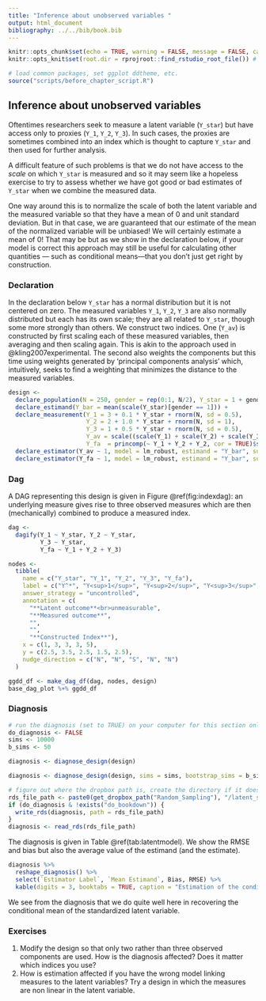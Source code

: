```yaml
---
title: "Inference about unobserved variables "
output: html_document
bibliography: ../../bib/book.bib 
---
```


<!-- note do_bookdown is set in index.rmd, so we know if you're running just this .Rmd or compiling the book-->
```r
knitr::opts_chunk$set(echo = TRUE, warning = FALSE, message = FALSE, cache = FALSE)
knitr::opts_knit$set(root.dir = rprojroot::find_rstudio_root_file()) # files are all relative to RStudio project home
```

```r
# load common packages, set ggplot ddtheme, etc.
source("scripts/before_chapter_script.R")
```

<!-- start post here, do not edit above -->

## Inference about unobserved variables 

Oftentimes researchers seek to measure a latent variable (`Y_star`) but have access only to proxies  (`Y_1`, `Y_2`, `Y_3`). In such cases, the proxies are sometimes combined into an index which is thought to capture `Y_star` and then used for further analysis.

A difficult feature of such problems is that we do not have access to the *scale* on which `Y_star` is measured and so it may seem like a hopeless exercise to try to assess whether we have got good or bad estimates of `Y_star` when we combine the measured data. 

One way around this is to normalize the scale of both the latent variable and the measured variable so that they have a mean of 0 and unit standard deviation. But in that case, we are guaranteed that our estimate of the mean of the normalized variable will be unbiased! We will certainly estimate a mean of 0! That may be but as we show in the declaration below, if your model is correct this approach may still be useful for calculating other quantities --- such as conditional means---that you don't just get right by construction.  

### Declaration

In the declaration below `Y_star` has a normal distribution but it is not centered on zero. The measured variables `Y_1`, `Y_2`, `Y_3` are also normally distributed but each has its own scale; they are all related to `Y_star`, though some more strongly than others. We construct two indices. One (`Y_av`) is constructed by first scaling each of these measured variables, then averaging and then scaling again. This is akin to the approach used in @kling2007experimental. The second also weights the components but this time using weights generated by 'principal components analysis' which, intuitively, seeks to find a weighting that minimizes the distance to the measured variables. 

```r

design <-
  declare_population(N = 250, gender = rep(0:1, N/2), Y_star = 1 + gender + 2* rnorm(N)) +
  declare_estimand(Y_bar = mean(scale(Y_star)[gender == 1])) + 
  declare_measurement(Y_1 = 3 + 0.1 * Y_star + rnorm(N, sd = 0.5),
                      Y_2 = 2 + 1.0 * Y_star + rnorm(N, sd = 1),
                      Y_3 = 1 + 0.5 * Y_star + rnorm(N, sd = 0.5),
                      Y_av = scale((scale(Y_1) + scale(Y_2) + scale(Y_3))),
                      Y_fa  = princomp(~ Y_1 + Y_2 + Y_2, cor = TRUE)$scores[,1]) + 
  declare_estimator(Y_av ~ 1, model = lm_robust, estimand = "Y_bar", subset = gender ==1, label = "Average") +
  declare_estimator(Y_fa ~ 1, model = lm_robust, estimand = "Y_bar", subset = gender ==1, label = "principal components")

```

### Dag

A DAG representing this design is given in Figure \@ref(fig:indexdag): an underlying measure gives rise to three observed measures which are then (mechanically) combined to produce a measured index.

```r

dag <-
  dagify(Y_1 ~ Y_star, Y_2 ~ Y_star, 
         Y_3 ~ Y_star, 
         Y_fa ~ Y_1 + Y_2 + Y_3)

nodes <-
  tibble(
    name = c("Y_star", "Y_1", "Y_2", "Y_3", "Y_fa"),
    label = c("Y^*", "Y<sup>1</sup>", "Y<sup>2</sup>", "Y<sup>3</sup>", "I"),
    answer_strategy = "uncontrolled",
    annotation = c(
      "**Latent outcome**<br>unmeasurable",
      "**Measured outcome**",
      "",
      "",
      "**Constructed Index**"),
    x = c(1, 3, 3, 3, 5),
    y = c(2.5, 3.5, 2.5, 1.5, 2.5),
    nudge_direction = c("N", "N", "S", "N", "N")
  )

ggdd_df <- make_dag_df(dag, nodes, design)
base_dag_plot %+% ggdd_df
```

### Diagnosis

<!-- `r flagit()` -->
<!-- Perhaps a good psychometric example would be worthwhile to explore here? Or an education example? -->


<!-- make sure to rename the section title below -->

```r
# run the diagnosis (set to TRUE) on your computer for this section only before pushing to Github. no diagnosis will ever take place on github.
do_diagnosis <- FALSE
sims <- 10000
b_sims <- 50
```


```r
diagnosis <- diagnose_design(design) 
```


```r
diagnosis <- diagnose_design(design, sims = sims, bootstrap_sims = b_sims) 
```

```r
# figure out where the dropbox path is, create the directory if it doesn't exist, and name the RDS file
rds_file_path <- paste0(get_dropbox_path("Random_Sampling"), "/latent_sims.RDS")
if (do_diagnosis & !exists("do_bookdown")) {
  write_rds(diagnosis, path = rds_file_path)
}
diagnosis <- read_rds(rds_file_path)
```

The diagnosis is given in Table \@ref(tab:latentmodel). We show the RMSE and bias but also the average value of the estimand (and the estimate).

```r
diagnosis %>%
  reshape_diagnosis() %>%
  select(`Estimator Label`, `Mean Estimand`, Bias, RMSE) %>%
  kable(digits = 3, booktabs = TRUE, caption = "Estimation of the conditional mean of a normalized latent variable")
```


We see from the diagnosis that we do quite well here in recovering the conditional mean of the standardized latent variable.  


### Exercises

1. Modify the design so that only two rather than three observed components are used. How is the diagnosis affected? Does it matter which indices you use?
<!-- 2. Try to modify the design so that (a) indices are generated by a factor analysis procedure and (b) the different indices vary in the extent to which they are correlated with each other. -->
2. How is estimation affected if you have the wrong model linking measures to the latent variables? Try a design in which the measures are non linear in the latent variable. 

